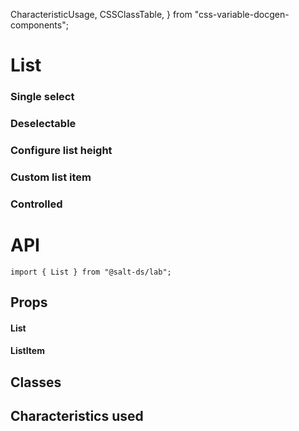   CharacteristicUsage,
  CSSClassTable,
} from "css-variable-docgen-components";

<Meta title="Documentation/Lab/List next" component={ListNext} />

# List

### Single select

<Canvas>
  <Story id="lab-list-next--default" />
</Canvas>

### Deselectable

<Canvas>
  <Story id="lab-list-next--deselectable" />
</Canvas>

### Configure list height

<Canvas>
  <Story id="lab-list-next--configurable-height" />
</Canvas>

### Custom list item

<Canvas>
  <Story id="lab-list-next--default" />
</Canvas>

### Controlled

<Canvas>
  <Story id="lab-list-next--default" />
</Canvas>

# API

```
import { List } from "@salt-ds/lab";
```

## Props

#### List

<ArgsTable of={ListNext} />

#### ListItem

<ArgsTable of={ListItemNext} />

## Classes

<CSSClassTable of={ListNext} />

<CSSClassTable of={ListItemNext} />

## Characteristics used

<CharacteristicUsage of={ListNext} />

<CharacteristicUsage of={ListItemNext} />
